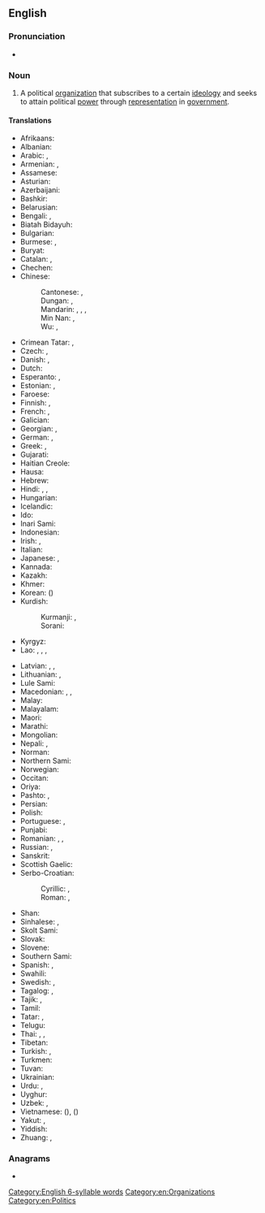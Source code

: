==English==
{{wikipedia}}

===Pronunciation===
* {{audio|en|En-uk-political party.ogg|Audio (UK)}}

===Noun===
{{en-noun|political parties}}

# A political [[organization]] that subscribes to a certain [[ideology]] and seeks to attain political [[power]] through [[representation]] in [[government]].

====Translations====
{{trans-top|political organization}}
* Afrikaans: {{t+|af|party}}
* Albanian: {{t+|sq|parti|f}}
* Arabic: {{t|ar|حِزْب|m}}, {{t|ar|حِزْب سِيَاسِيّ|m}}
* Armenian: {{t+|hy|կուսակցություն}}, {{t+|hy|պարտիա}} {{qualifier|dated}}
* Assamese: {{t|as|পাৰ্টি}}
* Asturian: {{t|ast|partíu|m}}
* Azerbaijani: {{t+|az|partiya}}
* Bashkir: {{t|ba|фирҡә}}
* Belarusian: {{t|be|па́ртыя|f}}
* Bengali: {{t+|bn|দল}}, {{t|bn|পার্টি}}
* Biatah Bidayuh: {{t|bth|patii}}
* Bulgarian: {{t+|bg|па́ртия|f}}
* Burmese: {{t+|my|ပါတီ}}, {{t|my|[[နိုင်ငံရေး]][[ပါတီ]]}}
* Buryat: {{t|bua|нам}}
* Catalan: {{t+|ca|partit|m}}, {{t|ca|partit polític|m}}
* Chechen: {{t|ce|парти}}
* Chinese:
*: Cantonese: {{t|yue|政黨}}, {{t|yue|政党|tr=zing3 dong2}}
*: Dungan: {{t|dng|дон}}, {{t|dng|җындон}}
*: Mandarin: {{t+|cmn|政黨}}, {{t+|cmn|政党|tr=zhèngdǎng}}, {{qualifier|suffix}} {{t+|cmn|黨|alt=-黨}}, {{t+|cmn|党|tr=-dǎng|alt=-党}}
*: Min Nan: {{t+|nan|政黨}}, {{t+|nan|政党|tr=chèng-tóng}}
*: Wu: {{t|wuu|政黨}}, {{t|wuu|政党|tr=tsen taan}}
* Crimean Tatar: {{t|crh|fırqa}}, {{t|crh|siyasiy fırqa}}
* Czech: {{t+|cs|strana|f}}, {{t+|cs|politická strana|f}}
* Danish: {{t|da|parti|n}},  {{t|da|[[politisk]] [[parti]]|n}}
* Dutch: {{t+|nl|partij|f}}
* Esperanto: {{t+|eo|partio}}, {{t|eo|politiko partio}}
* Estonian: {{t|et|erakond}}, {{t+|et|partei}}
* Faroese: {{t|fo|flokkur|m}}
* Finnish: {{t|fi|[[poliittinen]] [[puolue]]}}, {{t+|fi|puolue}}
* French: {{t+|fr|parti|m}}, {{t|fr|[[parti]] [[politique]]|m}}
* Galician: {{t|gl|partido político|m}}
* Georgian: {{t|ka|პარტია}}, {{t|ka|პოლიტიკური პარტია}}
* German: {{t+|de|Partei|f}}, {{t|de|[[politische]] [[Partei]]|f}}
* Greek: {{t+|el|κόμμα|n}}, {{t|el|πολιτικό κόμμα|n}}
* Gujarati: {{t|gu|પાર્ટી}}
* Haitian Creole: {{t|ht|pati}}
* Hausa: {{t|ha|jam'iyya}}
* Hebrew: {{t+|he|מִפְלָגָה|tr=miflagá}}
* Hindi: {{t+|hi|दल|m}}, {{t+|hi|पार्टी|f}}, {{t+|hi|पक्ष|m}}
* Hungarian: {{t+|hu|párt}}
* Icelandic: {{t+|is|stjórnmálaflokkur|m}}
* Ido: {{t+|io|partiso}}
* Inari Sami: {{t|smn|piäládâh}}
* Indonesian: {{t+|id|partai}}
* Irish: {{t|ga|páirtí|m}}, {{t|ga|páirtí polaitíochta|m}}
* Italian: {{t+|it|partito|n}}
* Japanese: {{t+|ja|政党|tr=せいとう, seitō}}, {{qualifier|suffix}} {{t+|ja|党|tr=-とう, -tō|alt=-党}}
* Kannada: {{t+|kn|ಪಕ್ಷ}}
* Kazakh: {{t+|kk|партия}}
* Khmer: {{t|km|គណបក្ស}}
* Korean: {{t+|ko|정당}} ({{t+|ko|政黨}})
* Kurdish:
*: Kurmanji: {{t+|kmr|partî|f}}, {{t+|ku|hizb}}
*: Sorani: {{t|ckb|پارتی|f}}
* Kyrgyz: {{t+|ky|партия}}
* Lao: {{t|lo|ກ້ຳ}}, {{t|lo|ພວກ}}, {{t|lo|ພັກ}}, {{t|lo|ພັກ​ການ​ເມືອງ}}
{{trans-mid}}
* Latvian: {{t|lv|partija|f}}, {{t|lv|politiska partija|f}}, {{t|lv|politiskā partija|f}}
* Lithuanian: {{t+|lt|partija|f}}, {{t|lt|politinė partija|f}}
* Lule Sami: {{t|smj|belludahka}}
* Macedonian: {{t|mk|страна}}, {{t|mk|партија}}, {{t|mk|политичка партија|f}}
* Malay: {{t+|ms|parti}}
* Malayalam: {{t+|ml|പാർട്ടി}}
* Maori: {{t|mi|rōpū tōrangapū}}
* Marathi: {{t|mr|पार्टी}}
* Mongolian: {{t+|mn|нам}}
* Nepali: {{t|ne|पार्टी}}, {{t+|ne|दल}}
* Norman: {{t|nrf|parti|m}}
* Northern Sami: {{t|se|bellodat}}
* Norwegian: {{t+|no|parti|n}}
* Occitan: {{t|oc|[[partit]] ([[politic]])}}
* Oriya: {{t|or|ପାର୍ଟୀ}}
* Pashto: {{t+|ps|حزب|m|tr=hezb}}, {{t|ps|ګوند|m|tr=gwand}}
* Persian: {{t+|fa|حزب|tr=hezb}}
* Polish: {{t+|pl|partia|f}}
* Portuguese: {{t+|pt|partido|m}}, {{t|pt|partido político|m}}
* Punjabi: {{t|pa|ਪਾਰਟੀ}}
* Romanian: {{t+|ro|partid|n}}, {{t|ro|partide politice|n-p}}, {{t|ro|partid politic|n}}
* Russian: {{t+|ru|па́ртия|f}}, {{t|ru|[[политический|полити́ческая]] [[па́ртия]]|f}}
* Sanskrit: {{t+|sa|पक्ष|m}}
* Scottish Gaelic: {{t|gd|pàirtidh|m}}
* Serbo-Croatian:
*: Cyrillic: {{t|sh|стра̏нка|f}}, {{t|sh|па̀ртија|f}}
*: Roman: {{t+|sh|strȁnka|f}}, {{t+|sh|pàrtija|f}}
* Shan: {{t|shn|ပႃႇတီႇ}}
* Sinhalese: {{t|si|පක්ෂය}}, {{t|si|පාටිය}}
* Skolt Sami: {{t|sms|peällõk}}
* Slovak: {{t+|sk|strana|f}}
* Slovene: {{t+|sl|stranka|f}}
* Southern Sami: {{t|sma|krirrie}}
* Spanish: {{t+|es|partido|m}}, {{t|es|[[partido]] [[político]]|m}}
* Swahili: {{t+|sw|chama}}
* Swedish: {{t+|sv|politiskt parti|n}}, {{t+|sv|parti|n}}
* Tagalog: {{t|tl|lapian}}, {{t+|tl|partido}}
* Tajik: {{t+|tg|партия}}, {{t+|tg|ҳизб}}
* Tamil: {{t+|ta|கட்சி}}
* Tatar: {{t+|tt|фирка}}, {{t|tt|партия}}
* Telugu: {{t+|te|పార్టీ}}
* Thai: {{t+|th|พรรคการเมือง}}, {{t+|th|พรรค}}, {{t+|th|คณะ}}
* Tibetan: {{t|bo|ཚོགས་པ}}
* Turkish: {{t+|tr|parti}}, {{t+|tr|siyasî parti}}
* Turkmen: {{t|tk|partiýa}}
* Tuvan: {{t|tyv|партия}}
* Ukrainian: {{t|uk|па́ртія|f}}
* Urdu: {{t|ur|پارٹی|f|tr=pārṭī}}, {{t|ur|حزب|tr=hizb}}
* Uyghur: {{t|ug|پارتىيە}}
* Uzbek: {{t+|uz|partiya}}, {{t|uz|hizb}}
* Vietnamese: {{t|vi|chánh đảng}} ({{t|vi|政黨}}), {{t+|vi|đảng}} ({{t|vi|黨}})
* Yakut: {{t|sah|баартыйа}}, {{t|sah|партия}}
* Yiddish: {{t|yi|פּאַרטיי|f}}
* Zhuang: {{t|za|dangj}}, {{t|za|cwngdangj}}
{{trans-bottom}}

===Anagrams===
* {{anagrams|en|a=aaciillopprtty|party political}}

[[Category:English 6-syllable words]]
[[Category:en:Organizations]]
[[Category:en:Politics]]